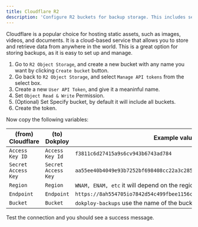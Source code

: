 ```yaml
---
title: Cloudflare R2
description: 'Configure R2 buckets for backup storage. This includes setting up access keys, secret keys, bucket names, regions, and endpoints.'
---
```



Cloudflare is a popular choice for hosting static assets, such as images, videos, and documents. It is a cloud-based service that allows you to store and retrieve data from anywhere in the world. This is a great option for storing backups, as it is easy to set up and manage.

1. Go to `R2 Object Storage`, and create a new bucket with any name you want by clicking `Create bucket` button.
2. Go back to `R2 Object Storage`, and select `Manage API tokens` from the select box.
3. Create a new `User API Token`, and give it a meaninful name.
4. Set `Object Read & Write` Permission.
5. (Optional) Set Specify bucket, by default it will include all buckets.
6. Create the token.

Now copy the following variables:

| (from) Cloudflare   | (to) Dokploy        | Example value                                                        |
|---------------------|---------------------|----------------------------------------------------------------------|
| `Access Key ID`     | `Access Key Id`     | `f3811c6d27415a9s6cv943b6743ad784`                                   |
| `Secret Access Key` | `Secret Access Key` | `aa55ee40b4049e93b7252bf698408cc22a3c2856d2530s7c1cb7670e318f15e58`  |
| `Region`            | `Region`            | `WNAM, ENAM, etc` it will depend on the region you are using.        |
| `Endpoint`          | `Endpoint`          | `https://8ah554705io7842d54c499fbee1156c1c.r2.cloudflarestorage.com` |
| `Bucket`            | `Bucket`            | `dokploy-backups` use the name of the bucket you created.            |

Test the connection and you should see a success message.
